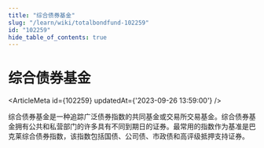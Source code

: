 ```yaml
---
title: "综合债券基金"
slug: "/learn/wiki/totalbondfund-102259"
id: "102259"
hide_table_of_contents: true
---
```



# 综合债券基金

<ArticleMeta id={102259} updatedAt={'2023-09-26 13:59:00'} />
<div className='border-solid border-b border-t-0 my-4 border-[var(--ifm-color-gray-300)]' />

综合债券基金是一种追踪广泛债券指数的共同基金或交易所交易基金。综合债券基金拥有公共和私营部门的许多具有不同到期日的证券。最常用的指数作为基准是巴克莱综合债券指数，该指数包括国债、公司债、市政债和高评级抵押支持证券。
